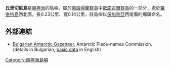 {{Infobox islands
| name             = Churicheni Island
| image_name       = Robert-Island-location-map.png
| image_caption    = Location of Robert Island in the Shetland Islands
| map              = Antarctica
| map_caption      = Location of Churicheni Island
| map_relief = yes
| nickname         = 
| location         = [[南极洲|南极洲]]
| coordinates      = {{coord|62|21|02.5|S|59|40|33|W|}}
| archipelago      = [[南设得兰群岛|南设得兰群岛]]
| area_km2         = 
| population       = 0
| country          = [[南极洲|南极洲]]
| treaty_system    = [[南极条约体系|南极条约体系]]
}}
'''丘里切尼島'''是[[南極洲|南極洲]]的島嶼，屬於[[南設得蘭群島|南設得蘭群島]]中[[歐諾古爾群島|歐諾古爾群島]]的一部分，處於[[羅伯特島|羅伯特島]]西北面，長0.23公里、寬0.14公里，該島嶼以[[保加利亞|保加利亞]]西南面的鄉鎮命名。

==外部連結==
* [http://apcbg.org/gazet-bg.doc Bulgarian Antarctic Gazetteer.]{{Wayback|url=http://apcbg.org/gazet-bg.doc |date=20160206203828 }} Antarctic Place-names Commission. (details in Bulgarian, [http://apcbg.org/gazet.htm basic data]{{Wayback|url=http://apcbg.org/gazet.htm |date=20160304071225 }} in English)

{{南设得兰群岛}}

{{Antarctica-geo-stub}}

[[Category:南極洲島嶼|Category:南極洲島嶼]]
